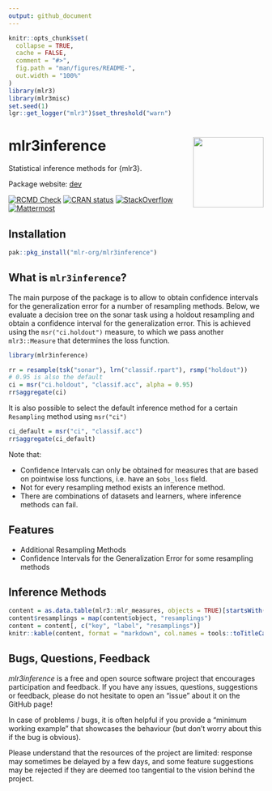 ```yaml
---
output: github_document
---
```


<!-- README.md is generated from README.Rmd. Please edit that file -->

```r
knitr::opts_chunk$set(
  collapse = TRUE,
  cache = FALSE,
  comment = "#>",
  fig.path = "man/figures/README-",
  out.width = "100%"
)
library(mlr3)
library(mlr3misc)
set.seed(1)
lgr::get_logger("mlr3")$set_threshold("warn")
```

# mlr3inference <img src="man/figures/logo_orig.png" align="right" height="139" />

Statistical inference methods for {mlr3}.

Package website: [dev](https://mlr3inference.mlr-org.com/dev/)

<!-- badges: start -->
[![RCMD Check](https://github.com/mlr-org/mlr3inference/actions/workflows/r-cmd-check.yml/badge.svg)](https://github.com/mlr-org/mlr3inference/actions/workflows/r-cmd-check.yml)
[![CRAN status](https://www.r-pkg.org/badges/version/mlr3inference)](https://CRAN.R-project.org/package=mlr3inference)
[![StackOverflow](https://img.shields.io/badge/stackoverflow-mlr3-orange.svg)](https://stackoverflow.com/questions/tagged/mlr3)
[![Mattermost](https://img.shields.io/badge/chat-mattermost-orange.svg)](https://lmmisld-lmu-stats-slds.srv.mwn.de/mlr_invite/)
<!-- badges: end -->



## Installation

```r
pak::pkg_install("mlr-org/mlr3inference")
```


## What is `mlr3inference`?

The main purpose of the package is to allow to obtain confidence intervals for the generalization error for a number of resampling methods.
Below, we evaluate a decision tree on the sonar task using a holdout resampling and obtain a confidence interval for the generalization error.
This is achieved using the `msr("ci.holdout")` measure, to which we pass another `mlr3::Measure` that determines the loss function.


```r
library(mlr3inference)

rr = resample(tsk("sonar"), lrn("classif.rpart"), rsmp("holdout"))
# 0.95 is also the default
ci = msr("ci.holdout", "classif.acc", alpha = 0.95)
rr$aggregate(ci)
```

It is also possible to select the default inference method for a certain `Resampling` method using `msr("ci")`

```r
ci_default = msr("ci", "classif.acc")
rr$aggregate(ci_default)
```

Note that:

* Confidence Intervals can only be obtained for measures that are based on pointwise loss functions, i.e. have an `$obs_loss` field.
* Not for every resampling method exists an inference method.
* There are combinations of datasets and learners, where inference methods can fail.

## Features

* Additional Resampling Methods
* Confidence Intervals for the Generalization Error for some resampling methods 


## Inference Methods

```r
content = as.data.table(mlr3::mlr_measures, objects = TRUE)[startsWith(get("key"), "ci."),]
content$resamplings = map(content$object, "resamplings")
content = content[, c("key", "label", "resamplings")]
knitr::kable(content, format = "markdown", col.names = tools::toTitleCase(names(content)))
```


## Bugs, Questions, Feedback

*mlr3inference* is a free and open source software project that
encourages participation and feedback. If you have any issues,
questions, suggestions or feedback, please do not hesitate to open an
“issue” about it on the GitHub page\!

In case of problems / bugs, it is often helpful if you provide a
“minimum working example” that showcases the behaviour (but don’t
worry about this if the bug is obvious).

Please understand that the resources of the project are limited:
response may sometimes be delayed by a few days, and some feature
suggestions may be rejected if they are deemed too tangential to the
vision behind the project.
